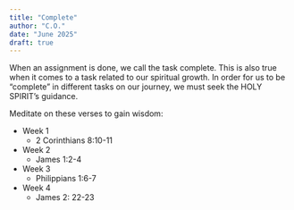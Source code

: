```yaml
---
title: "Complete"
author: "C.O."
date: "June 2025"
draft: true
---
```


When an assignment is done, we call the task complete. This is also true when it comes to a task related to our spiritual growth. In order for us to be “complete” in different tasks on our journey, we must seek the HOLY SPIRIT’s guidance.

Meditate on these verses to gain wisdom:

-   Week 1
    -   2 Corinthians 8:10-11
-   Week 2
    -   James 1:2-4
-   Week 3
    -   Philippians 1:6-7
-   Week 4
    -   James 2: 22-23

